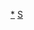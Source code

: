 {{asbox
| image     =Coat_of_arms_of_Somalia.svg
| pix       = 30
| subject   = 
| qualifier = 與[[索馬利亞]]相關
| category  = 索馬里小作品
| tempsort  = 
| name      = Template:Somalia-stub
}}<noinclude>
[[Category:索馬里小作品|*]]
[[Category:非洲小作品模板|S]]
</noinclude>